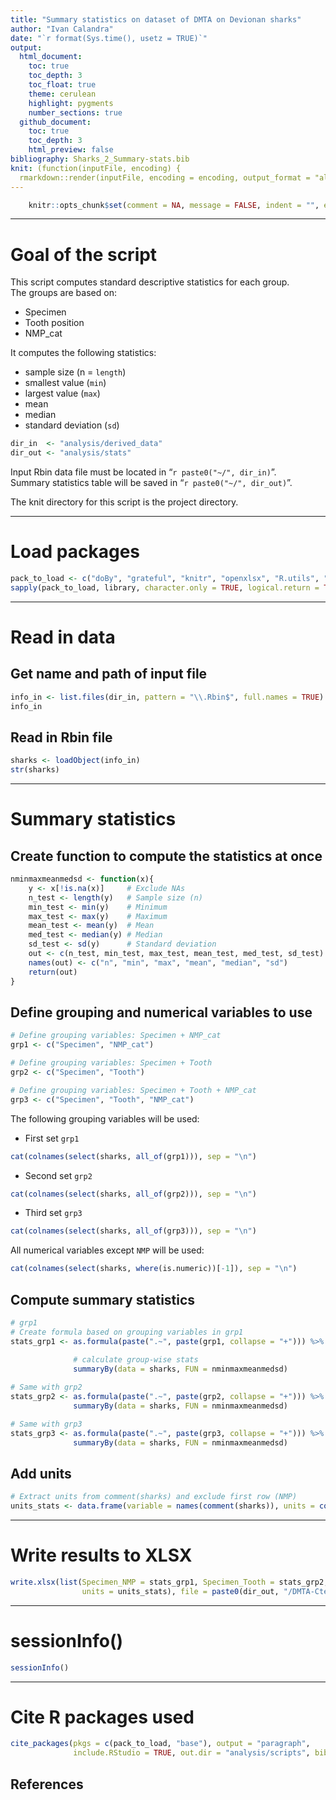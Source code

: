 ```yaml
---
title: "Summary statistics on dataset of DMTA on Devionan sharks"
author: "Ivan Calandra"
date: "`r format(Sys.time(), usetz = TRUE)`"
output:
  html_document:
    toc: true
    toc_depth: 3
    toc_float: true
    theme: cerulean
    highlight: pygments
    number_sections: true
  github_document: 
    toc: true
    toc_depth: 3
    html_preview: false
bibliography: Sharks_2_Summary-stats.bib
knit: (function(inputFile, encoding) {
  rmarkdown::render(inputFile, encoding = encoding, output_format = "all", knit_root_dir = rprojroot::find_rstudio_root_file()) })
---
```



```r
	knitr::opts_chunk$set(comment = NA, message = FALSE, indent = "", error = TRUE)
```


---


# Goal of the script
This script computes standard descriptive statistics for each group.  
The groups are based on:

* Specimen  
* Tooth position  
* NMP_cat

It computes the following statistics:  

* sample size (n = `length`)  
* smallest value (`min`)  
* largest value (`max`)
* mean  
* median  
* standard deviation (`sd`)

```r
dir_in  <- "analysis/derived_data"
dir_out <- "analysis/stats"
```

Input Rbin data file must be located in "`r paste0("~/", dir_in)`".  
Summary statistics table will be saved in "`r paste0("~/", dir_out)`".

The knit directory for this script is the project directory.


---


# Load packages
```r
pack_to_load <- c("doBy", "grateful", "knitr", "openxlsx", "R.utils", "rmarkdown", "tidyverse")
sapply(pack_to_load, library, character.only = TRUE, logical.return = TRUE) 
```


---


# Read in data
## Get name and path of input file 
```r
info_in <- list.files(dir_in, pattern = "\\.Rbin$", full.names = TRUE)
info_in
```


## Read in Rbin file
```r
sharks <- loadObject(info_in)
str(sharks)
```


---


# Summary statistics
## Create function to compute the statistics at once
```r
nminmaxmeanmedsd <- function(x){
	y <- x[!is.na(x)]     # Exclude NAs
	n_test <- length(y)   # Sample size (n)
	min_test <- min(y)    # Minimum
	max_test <- max(y)    # Maximum
	mean_test <- mean(y)  # Mean
 	med_test <- median(y) # Median
 	sd_test <- sd(y)      # Standard deviation
 	out <- c(n_test, min_test, max_test, mean_test, med_test, sd_test) # Concatenate
 	names(out) <- c("n", "min", "max", "mean", "median", "sd")         # Name values
 	return(out)                                                        # Object to return
}
```


## Define grouping and numerical variables to use
```r
# Define grouping variables: Specimen + NMP_cat
grp1 <- c("Specimen", "NMP_cat")

# Define grouping variables: Specimen + Tooth
grp2 <- c("Specimen", "Tooth")

# Define grouping variables: Specimen + Tooth + NMP_cat
grp3 <- c("Specimen", "Tooth", "NMP_cat")
```

The following grouping variables will be used:  

* First set `grp1`
```r
cat(colnames(select(sharks, all_of(grp1))), sep = "\n")
```
* Second set `grp2`
```r
cat(colnames(select(sharks, all_of(grp2))), sep = "\n")
```
* Third set `grp3`
```r
cat(colnames(select(sharks, all_of(grp3))), sep = "\n")
```

All numerical variables except `NMP` will be used: 
```r
cat(colnames(select(sharks, where(is.numeric))[-1]), sep = "\n")
```


## Compute summary statistics
```r
# grp1
# Create formula based on grouping variables in grp1
stats_grp1 <- as.formula(paste(".~", paste(grp1, collapse = "+"))) %>% 
  
              # calculate group-wise stats
              summaryBy(data = sharks, FUN = nminmaxmeanmedsd)

# Same with grp2
stats_grp2 <- as.formula(paste(".~", paste(grp2, collapse = "+"))) %>% 
              summaryBy(data = sharks, FUN = nminmaxmeanmedsd)

# Same with grp3
stats_grp3 <- as.formula(paste(".~", paste(grp3, collapse = "+"))) %>% 
              summaryBy(data = sharks, FUN = nminmaxmeanmedsd)
```


## Add units
```r
# Extract units from comment(sharks) and exclude first row (NMP)
units_stats <- data.frame(variable = names(comment(sharks)), units = comment(sharks))[-1,]
```


---


# Write results to XLSX
```r
write.xlsx(list(Specimen_NMP = stats_grp1, Specimen_Tooth = stats_grp2, Specimen_Tooth_NMP = stats_grp3, 
                units = units_stats), file = paste0(dir_out, "/DMTA-Ctenacanths_summary-stats.xlsx"))
```


---


# sessionInfo()

```r
sessionInfo()
```


---


# Cite R packages used

```r
cite_packages(pkgs = c(pack_to_load, "base"), output = "paragraph", 
              include.RStudio = TRUE, out.dir = "analysis/scripts", bib.file = "Sharks_2_Summary-stats")
```


## References

